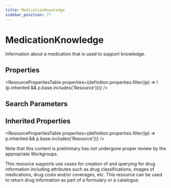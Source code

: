 ```yaml
---
title: MedicationKnowledge
sidebar_position: 77
---
```



# MedicationKnowledge

Information about a medication that is used to support knowledge.

<Tabs queryString="section">
  <TabItem value="schema" label="Schema" default>

## Properties

<ResourcePropertiesTable
  properties={definition.properties.filter((p) => !(p.inherited && p.base.includes('Resource')))}
/>

## Search Parameters

<SearchParamsTable searchParams={definition.searchParameters} />

## Inherited Properties

<ResourcePropertiesTable properties={definition.properties.filter((p) => p.inherited && p.base.includes('Resource'))} />

  </TabItem>
  <TabItem value="usage" label="Usage">
<div>     <a name="scope"></a>          <p>Note that this content is preliminary has not undergone proper review by the appropriate             Workgroups.</p>     <p>This resource supports use cases for creation of and querying for drug information             including attributes such as drug classifications, images of medications, drug costs             and/or coverages, etc. This resource can be used to return drug information as part of a             formulary or a catalogue.</p>   </div>
  </TabItem>

</Tabs>
